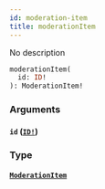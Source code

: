 ```yaml
---
id: moderation-item
title: moderationItem
---
```


No description

```graphql
moderationItem(
  id: ID!
): ModerationItem!

```

### Arguments

#### `id` ([`ID!`](/graphql/scalars/id))

### Type

#### [`ModerationItem`](/graphql/objects/moderation-item)

